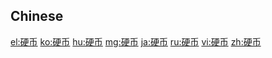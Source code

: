 {{also|硬幣}}
==Chinese==
{{zh-see|硬幣}}

[[el:硬币]]
[[ko:硬币]]
[[hu:硬币]]
[[mg:硬币]]
[[ja:硬币]]
[[ru:硬币]]
[[vi:硬币]]
[[zh:硬币]]